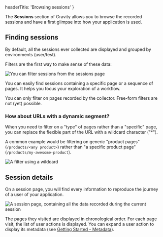 

  headerTitle: 'Browsing sessions'
}

The **Sessions** section of Gravity allows you to browse the recorded sessions and have a first glimpse into how your application is used.

## Finding sessions

By default, all the sessions ever collected are displayed and grouped by environments (user/test).

Filters are the first way to make sense of these data:

<Image
    src={imgSessionsFilter}
    alt="You can filter sessions from the sessions page"
  />

You can easily find sessions containing a specific page or a sequence of pages. It helps you focus your exploration of a workflow.

<Alert type={AlertType.info}>
  You can only filter on pages recorded by the collector. Free-form filters are not (yet) possible.
</Alert>

### How about URLs with a dynamic segment?

When you need to filter on a "type" of pages rather than a "specific" page,
you can replace the flexible part of the URL with a wildcard character ("*").

A common example would be filtering on generic "product pages" (```/products/<any product>```) rather than "a specific product page" (```/products/my-awesome-product```).

<Image
    src={imgSessionsFilterWildcard}
    alt="A filter using a wildcard"
  />

## Session details

On a session page, you will find every information to reproduce the journey of a user of your application.

<Image
    src={imgSessionDetails}
    alt="A session page, containing all the data recorded during the current session"
  />

The pages they visited are displayed in chronological order.
For each page visit, the list of user actions is displayed. You can expand a user action to display its metadata (see [Getting Started - Metadata](/getting-started#metadata)).

